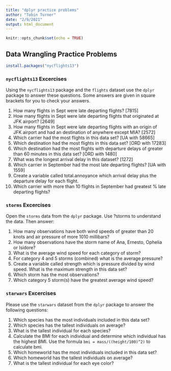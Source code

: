 ```yaml
---
title: "dplyr practice problems"
author: "Tobin Turner"
date: "2/9/2021"
output: html_document
---
```


```r
knitr::opts_chunk$set(echo = TRUE)
```

## Data Wrangling Practice Problems

```r
install.packages("nycflights13")
```

### `nycflights13` Excercises

Using the `nycflights13` package and the `flights` dataset use the `dplyr` package to answer these questions.  Some answers are given in square brackets for you to check your answers.

1.	How many flights in Sept were late departing flights? [7815]
2.	How many flights in Sept were late departing flights that originated at JFK airport? [2649]
3.	How many flights in Sept were late departing flights with an origin of JFK airport and had an destination of anywhere except MIA? [2572]
4.	Which carrier had the most flights in this data set?  [UA with 58665]
5.	Which destination had the most flights in this data set? [ORD with 17283]
6.	Which destination had the most flights with departure delays of greater than 60 minutes in this data set? [ORD with 1480]
7.	What was the longest arrival delay in this dataset? [1272]
8.	Which carrier in September had the most late departing flights? [UA with 1559]
9.	Create a variable called total.annoyance which arrival delay plus the departure delay for each flight.
10.	Which carrier with more than 10 flights in September had greatest % late departing flights?

### `storms`  Excercises 

Open the `storms` data from the `dplyr` package.  Use ?storms to understand the data.  Then answer:

1. How many observations have both wind speeds of greater than 20 knots and air pressure of more 1010 millibars? 
2. How many observations have the storm name of Ana, Ernesto, Ophelia or Isidore? 
3. What is the average wind speed for each category of storm? 
4. For category 4 and 5 storms (combined) what is the average pressure? 
5. Create a variable called strength which is pressure divided by wind speed.  What is the maximum strength in this data set? 
6. Which storm has the most observations?
7. Which category 5 storm(s) have the greatest average wind speed? 

### `starwars` Excercises

Please use the `starwars` dataset from the `dplyr` package to answer the following questions:

1. Which species has the most individuals included in this data set?
2. Which species has the tallest individuals on average?
3. What is the tallest individual for each species?
4. Calculate the BMI for each individual and determine which individual has the highest BMI.  Use the formula `bmi = mass/((height/100)^2)` to calculate bmi.
5. Which homeworld has the most individuals included in this data set?
6. Which homeworld has the tallest individuals on average?
7. What is the tallest individual for each eye color?